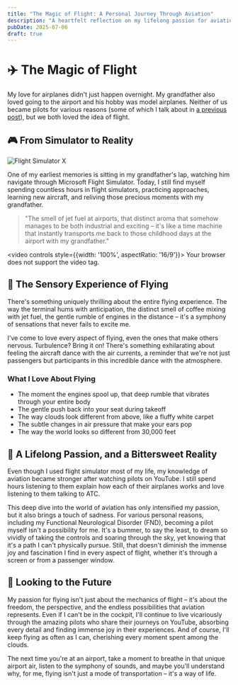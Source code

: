 ```yaml
---
title: "The Magic of Flight: A Personal Journey Through Aviation"
description: "A heartfelt reflection on my lifelong passion for aviation, inspired by my grandfather and nurtured through flight simulators"
pubDate: 2025-07-06
draft: true
---
```


# ✈️ The Magic of Flight

My love for airplanes didn't just happen overnight. My grandfather also loved going to the airport and his hobby was model airplanes. Neither of us became pilots for various reasons (some of which I talk about in [a previous post](/blog/7-fnd)), but we both loved the idea of flight.

## 🎮 From Simulator to Reality

![Flight Simulator X](https://qmpdliftraf4pov3.public.blob.vercel-storage.com/fsx-kph3jR1XEFZfUvucDZnszXD6yyh50A.webp)

One of my earliest memories is sitting in my grandfather's lap, watching him navigate through Microsoft Flight Simulator. Today, I still find myself spending countless hours in flight simulators, practicing approaches, learning new aircraft, and reliving those precious moments with my grandfather.

> "The smell of jet fuel at airports, that distinct aroma that somehow manages to be both industrial and exciting – it's like a time machine that instantly transports me back to those childhood days at the airport with my grandfather."

<video controls style={{width: '100%', aspectRatio: '16/9'}}>
  <source src="https://qmpdliftraf4pov3.public.blob.vercel-storage.com/747-go-around-UxJQgq0EHLg5kGjabu5txGQemClngU.mp4" type="video/mp4" />
  Your browser does not support the video tag.
</video>

## 🌟 The Sensory Experience of Flying

There's something uniquely thrilling about the entire flying experience. The way the terminal hums with anticipation, the distinct smell of coffee mixing with jet fuel, the gentle rumble of engines in the distance – it's a symphony of sensations that never fails to excite me.

I've come to love every aspect of flying, even the ones that make others nervous. Turbulence? Bring it on! There's something exhilarating about feeling the aircraft dance with the air currents, a reminder that we're not just passengers but participants in this incredible dance with the atmosphere.

### What I Love About Flying

- The moment the engines spool up, that deep rumble that vibrates through your entire body
- The gentle push back into your seat during takeoff
- The way clouds look different from above, like a fluffy white carpet
- The subtle changes in air pressure that make your ears pop
- The way the world looks so different from 30,000 feet

## 🛫 A Lifelong Passion, and a Bittersweet Reality

Even though I used flight simulator most of my life, my knowledge of aviation became stronger after watching pilots on YouTube. I still spend hours listening to them explain how each of their airplanes works and love listening to them talking to ATC.

This deep dive into the world of aviation has only intensified my passion, but it also brings a touch of sadness. For various personal reasons, including my Functional Neurological Disorder (FND), becoming a pilot myself isn't a possibility for me. It's a bummer, to say the least, to dream so vividly of taking the controls and soaring through the sky, yet knowing that it's a path I can't physically pursue. Still, that doesn't diminish the immense joy and fascination I find in every aspect of flight, whether it's through a screen or from a passenger window.

## 🌅 Looking to the Future

My passion for flying isn't just about the mechanics of flight – it's about the freedom, the perspective, and the endless possibilities that aviation represents. Even if I can't be in the cockpit, I'll continue to live vicariously through the amazing pilots who share their journeys on YouTube, absorbing every detail and finding immense joy in their experiences. And of course, I'll keep flying as often as I can, cherishing every moment spent among the clouds.

The next time you're at an airport, take a moment to breathe in that unique airport air, listen to the symphony of sounds, and maybe you'll understand why, for me, flying isn't just a mode of transportation – it's a way of life. 